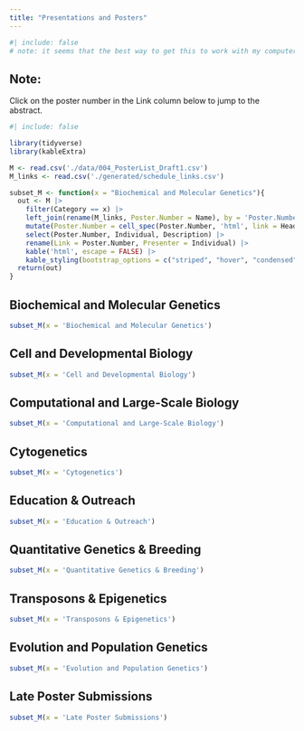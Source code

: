 ```yaml
---
title: "Presentations and Posters"
---
```


```r
#| include: false
# note: it seems that the best way to get this to work with my computer's permissions is to render this one page on windows and then render the rest. 
```

::: {.callout-note appearance="simple" icon="false"}
## Note:

Click on the poster number in the Link column below to jump to the abstract.
:::

```r
#| include: false

library(tidyverse)
library(kableExtra)

M <- read.csv('./data/004_PosterList_Draft1.csv')
M_links <- read.csv('./generated/schedule_links.csv')

subset_M <- function(x = "Biochemical and Molecular Genetics"){
  out <- M |> 
    filter(Category == x) |> 
    left_join(rename(M_links, Poster.Number = Name), by = 'Poster.Number') |> 
    mutate(Poster.Number = cell_spec(Poster.Number, 'html', link = Header)) |>
    select(Poster.Number, Individual, Description) |>
    rename(Link = Poster.Number, Presenter = Individual) |>
    kable('html', escape = FALSE) |>
    kable_styling(bootstrap_options = c("striped", "hover", "condensed", "responsive"))
  return(out)
}

```


## Biochemical and Molecular Genetics

```r
subset_M(x = 'Biochemical and Molecular Genetics')
```

## Cell and Developmental Biology

```r
subset_M(x = 'Cell and Developmental Biology')
```

## Computational and Large-Scale Biology

```r
subset_M(x = 'Computational and Large-Scale Biology')
```

## Cytogenetics

```r
subset_M(x = 'Cytogenetics')
```

## Education & Outreach

```r
subset_M(x = 'Education & Outreach')
```

## Quantitative Genetics & Breeding

```r
subset_M(x = 'Quantitative Genetics & Breeding')
```

## Transposons & Epigenetics

```r
subset_M(x = 'Transposons & Epigenetics')
```

## Evolution and Population Genetics

```r
subset_M(x = 'Evolution and Population Genetics')
```

## Late Poster Submissions

```r
subset_M(x = 'Late Poster Submissions')
```

